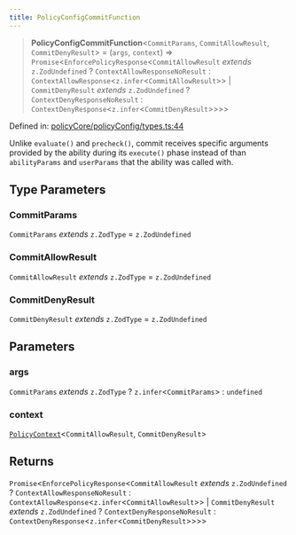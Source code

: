 ```yaml
---
title: PolicyConfigCommitFunction
---
```


> **PolicyConfigCommitFunction**\<`CommitParams`, `CommitAllowResult`, `CommitDenyResult`\> = (`args`, `context`) => `Promise`\<`EnforcePolicyResponse`\<`CommitAllowResult` *extends* `z.ZodUndefined` ? `ContextAllowResponseNoResult` : `ContextAllowResponse`\<`z.infer`\<`CommitAllowResult`\>\> \| `CommitDenyResult` *extends* `z.ZodUndefined` ? `ContextDenyResponseNoResult` : `ContextDenyResponse`\<`z.infer`\<`CommitDenyResult`\>\>\>\>

Defined in: [policyCore/policyConfig/types.ts:44](https://github.com/LIT-Protocol/Vincent/blob/1c902a7c278246adaf4479901c6e2d38e00321e5/packages/libs/ability-sdk/src/lib/policyCore/policyConfig/types.ts#L44)

Unlike `evaluate()` and `precheck()`, commit receives specific arguments provided by the ability during its `execute()` phase
instead of than `abilityParams` and `userParams` that the ability was called with.

## Type Parameters

### CommitParams

`CommitParams` *extends* `z.ZodType` = `z.ZodUndefined`

### CommitAllowResult

`CommitAllowResult` *extends* `z.ZodType` = `z.ZodUndefined`

### CommitDenyResult

`CommitDenyResult` *extends* `z.ZodType` = `z.ZodUndefined`

## Parameters

### args

`CommitParams` *extends* `z.ZodType` ? `z.infer`\<`CommitParams`\> : `undefined`

### context

[`PolicyContext`](/api-reference/ability-sdk/interfaces/PolicyContext)\<`CommitAllowResult`, `CommitDenyResult`\>

## Returns

`Promise`\<`EnforcePolicyResponse`\<`CommitAllowResult` *extends* `z.ZodUndefined` ? `ContextAllowResponseNoResult` : `ContextAllowResponse`\<`z.infer`\<`CommitAllowResult`\>\> \| `CommitDenyResult` *extends* `z.ZodUndefined` ? `ContextDenyResponseNoResult` : `ContextDenyResponse`\<`z.infer`\<`CommitDenyResult`\>\>\>\>
